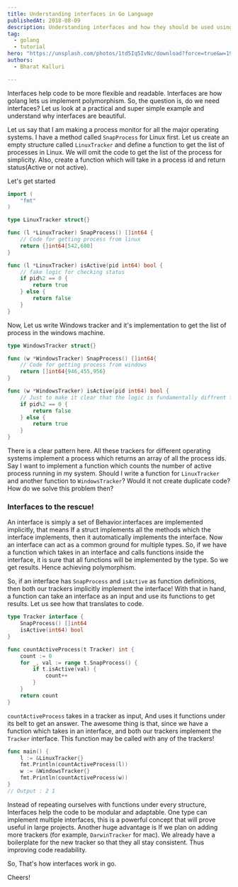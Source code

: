```yaml
---
title: Understanding interfaces in Go Language
publishedAt: 2018-08-09
description: Understanding interfaces and how they should be used using Golang
tag:
  - golang
  - tutorial
hero: "https://unsplash.com/photos/1td5Iq5IvNc/download?force=true&w=1920"
authors:
  - Bharat Kalluri

---
```

Interfaces help code to be more flexible and readable. Interfaces are how golang lets us implement polymorphism. So, the question is, do we need interfaces? Let us look at a practical and super simple example and understand why
interfaces are beautiful.

Let us say that I am making a process monitor for all the major operating systems. I have a method called 
`SnapProcess` for Linux first. Let us create an empty structure called `LinuxTracker` and define a function to get the list of processes in Linux. We will omit the code to get the list of the process for simplicity. Also, create a function which will take in a process id and return status(Active or not active).

Let's get started

```go
import (
    "fmt"
)

type LinuxTracker struct{}

func (l *LinuxTracker) SnapProcess() []int64 {
    // Code for getting process from linux
    return {}int64[542,680]
}

func (l *LinuxTracker) isActive(pid int64) bool {
    // fake logic for checking status
    if pid%2 == 0 {
        return true
    } else {
        return false
    }
}
```

Now, Let us write Windows tracker and it's implementation to get the list of process in the windows machine.


```go
type WindowsTracker struct{}

func (w *WindowsTracker) SnapProcess() []int64{
    // Code for getting process from windows
    return []int64{946,455,956}
}

func (w *WindowsTracker) isActive(pid int64) bool {
    // Just to make it clear that the logic is fundamentally diffrent for both functions
    if pid%2 == 0 {
        return false
    } else {
        return true
    }
}
```

There is a clear pattern here. All these trackers for different operating systems implement a process which returns an array of all the process ids. Say I want to implement a function which counts the number of active process running in my system.
Should I write a function for `LinuxTracker` and another function to `WindowsTracker`? Would it not create duplicate code? How do we solve 
this problem then?

### Interfaces to the rescue!

An interface is simply a set of Behavior.interfaces are implemented implicitly, that means If a struct implements all the methods
which the interface implements, then it automatically implements the interface. Now an interface can act as a common ground for multiple types. So, if we have a function which takes in an interface and calls functions inside the interface, it is sure that all functions will be implemented by the type. So we get results. Hence achieving polymorphism.

So, if an interface has `SnapProcess` and `isActive` as function definitions, then both our trackers implicitly implement the interface!
With that in hand, a function can take an interface as an input and use its functions to get results. Let us see how that translates to 
code.

```go
type Tracker interface {
    SnapProcess() []int64
    isActive(int64) bool
}

func countActiveProcess(t Tracker) int {
    count := 0
    for _, val := range t.SnapProcess() {
        if t.isActive(val) {
            count++
        }
    }
    return count
}
```

`countActiveProcess` takes in a tracker as input, And uses it functions under its belt to get an answer. The awesome thing is that, since we have a function which takes in an interface, and both our trackers implement the `Tracker` interface. This function may be called with any of 
the trackers!

```go
func main() {
    l := &LinuxTracker{}
    fmt.Println(countActiveProcess(l))
    w := &WindowsTracker{}
    fmt.Println(countActiveProcess(w))
}
// Output : 2 1
```

Instead of repeating ourselves with functions under every structure, Interfaces help the code to be modular and adaptable. One type can implement multiple interfaces, this is a powerful concept that will prove useful in large projects. Another huge advantage is If we plan on adding more trackers (for example, `DarwinTracker` for mac). We already have a boilerplate for the new tracker so that they all stay consistent. Thus improving code readability. 

So, That's how interfaces work in go. 

Cheers!
